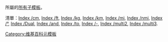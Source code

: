 {{Commons cat|Subtemplates of Template Convert}}

{{tl|Convert}}所屬的[http://zh.wikipedia.org/w/index.php?title=Special:%E5%89%8D%E7%BC%80%E7%B4%A2%E5%BC%95&prefix=Convert/&namespace=10 所有子模板]。


清單：[[Special:PrefixIndex/Template:Convert/cm|Index /cm]],<!--
--> [[Special:PrefixIndex/Template:Convert/ft|Index /ft]],<!--
--> [[Special:PrefixIndex/Template:Convert/kg|Index /kg]],<!--
--> [[Special:PrefixIndex/Template:Convert/km|Index /km]],<!--
--> [[Special:PrefixIndex/Template:Convert/mi|Index /mi]],<!--
--> [[Special:PrefixIndex/Template:Convert/nmi|Index /nmi]],<!--
--> [[Special:PrefixIndex/Template:Convert/°|Index /°]],<!--
--> [[Special:PrefixIndex/Template:Convert/Dual|Index /Dual]],<!--
--> [[Special:PrefixIndex/Template:Convert/and|Index /and]],<!--
--> [[Special:PrefixIndex/Template:Convert/to|Index /to]],<!--
--> [[Special:PrefixIndex/Template:Convert/-|Index /-]],<!--
--> [[Special:PrefixIndex/Template:Convert/multi2|Index /multi2]],<!--
--> [[Special:PrefixIndex/Template:Convert/multi3|Index /multi3]]. 

{{LargeCategoryTOC2}}

[[Category:维基百科元模板|Category:维基百科元模板]]